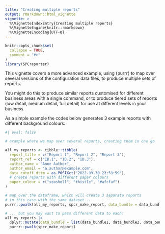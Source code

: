 ```yaml
---
title: "Creating multiple reports"
output: rmarkdown::html_vignette
vignette: >
  %\VignetteIndexEntry{Creating multiple reports}
  %\VignetteEngine{knitr::rmarkdown}
  %\VignetteEncoding{UTF-8}
---
```


```r
knitr::opts_chunk$set(
  collapse = TRUE,
  comment = "#>"
)
library(SPCreporter)
```

This vignette covers a more advanced example, using {purrr} to map over several versions of the configuration data files, to produce multiple sets of reports.  

You might do this to produce similar reports customised for different business areas with a single command, or to produce tiered sets of reports (low detail, medium detail, full detail) for use at different levels in your business.  

As a simple example the codes below generates 3 example reports with different background colours.  

```r
#| eval: false

# example where we map over several reports, creating them in one go

all_my_reports <- tibble::tibble(
  report_title = c("Report 1", "Report 2", "Report 3"),
  report_ref = c("ID.1", "ID.2", "ID.3"),
  author_name = "Anne Author",
  author_email = "a.author@example.com",
  data_cutoff_dttm = as.POSIXct("2022-09-30 23:59:59"),
  # create reports with different paper colours
  paper_colour = c("seashell", "thistle", "#afcfaf")
)

# map over the dataframe, which will create 3 separate reports
# in this case with the same dataset...
purrr::pwalk(all_my_reports, spcr_make_report, data_bundle = data_bundle)

# ... but you may want to pass different data to each:
all_my_reports |>
  dplyr::mutate(data_bundle = list(data_bundle1, data_bundle2, data_bundle3)) |>
  purrr::pwalk(spcr_make_report)

```
